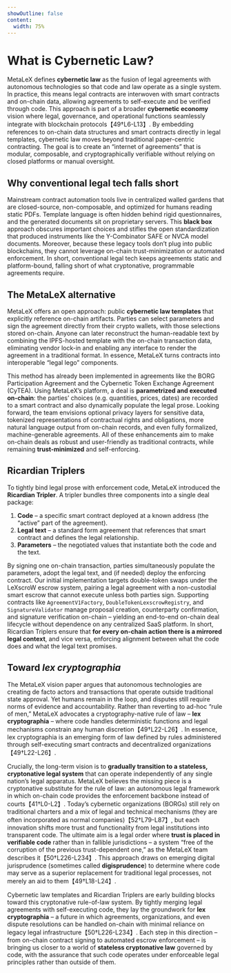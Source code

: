 ```yaml
---
showOutline: false
content:
  width: 75%
---
```


# What is Cybernetic Law?

MetaLeX defines **cybernetic law** as the fusion of legal agreements with autonomous technologies so that code and law operate as a single system. In practice, this means legal contracts are interwoven with smart contracts and on-chain data, allowing agreements to self-execute and be verified through code. This approach is part of a broader **cybernetic economy** vision where legal, governance, and operational functions seamlessly integrate with blockchain protocols【49†L6-L13】. By embedding references to on-chain data structures and smart contracts directly in legal templates, cybernetic law moves beyond traditional paper-centric contracting. The goal is to create an “internet of agreements” that is modular, composable, and cryptographically verifiable without relying on closed platforms or manual oversight.

## Why conventional legal tech falls short

Mainstream contract automation tools live in centralized walled gardens that are closed-source, non-composable, and optimized for humans reading static PDFs. Template language is often hidden behind rigid questionnaires, and the generated documents sit on proprietary servers. This **black box** approach obscures important choices and stifles the open standardization that produced instruments like the Y-Combinator SAFE or NVCA model documents. Moreover, because these legacy tools don’t plug into public blockchains, they cannot leverage on-chain trust-minimization or automated enforcement. In short, conventional legal tech keeps agreements static and platform-bound, falling short of what cryptonative, programmable agreements require.

## The MetaLeX alternative

MetaLeX offers an open approach: public **cybernetic law templates** that explicitly reference on-chain artifacts. Parties can select parameters and sign the agreement directly from their crypto wallets, with those selections stored on-chain. Anyone can later reconstruct the human-readable text by combining the IPFS-hosted template with the on-chain transaction data, eliminating vendor lock-in and enabling any interface to render the agreement in a traditional format. In essence, MetaLeX turns contracts into interoperable “legal lego” components.

This method has already been implemented in agreements like the BORG Participation Agreement and the Cybernetic Token Exchange Agreement (CyTEA). Using MetaLeX’s platform, a deal is **parametrized and executed on-chain**: the parties’ choices (e.g. quantities, prices, dates) are recorded to a smart contract and also dynamically populate the legal prose. Looking forward, the team envisions optional privacy layers for sensitive data, tokenized representations of contractual rights and obligations, more natural language output from on-chain records, and even fully formalized, machine-generable agreements. All of these enhancements aim to make on-chain deals as robust and user-friendly as traditional contracts, while remaining **trust-minimized** and self-enforcing.

## Ricardian Triplers

To tightly bind legal prose with enforcement code, MetaLeX introduced the **Ricardian Tripler**. A tripler bundles three components into a single deal package:

1. **Code** – a specific smart contract deployed at a known address (the “active” part of the agreement).
2. **Legal text** – a standard form agreement that references that smart contract and defines the legal relationship.
3. **Parameters** – the negotiated values that instantiate both the code and the text.

By signing one on-chain transaction, parties simultaneously populate the parameters, adopt the legal text, and (if needed) deploy the enforcing contract. Our initial implementation targets double-token swaps under the LeXscroW escrow system, pairing a legal agreement with a non-custodial smart escrow that cannot execute unless both parties sign. Supporting contracts like `AgreementV1Factory`, `DoubleTokenLexscrowRegistry`, and `SignatureValidator` manage proposal creation, counterparty confirmation, and signature verification on-chain – yielding an end-to-end on-chain deal lifecycle without dependence on any centralized SaaS platform. In short, Ricardian Triplers ensure that **for every on-chain action there is a mirrored legal context**, and vice versa, enforcing alignment between what the code does and what the legal text promises.

## Toward *lex cryptographia*

The MetaLeX vision paper argues that autonomous technologies are creating de facto actors and transactions that operate outside traditional state approval. Yet humans remain in the loop, and disputes still require norms of evidence and accountability. Rather than reverting to ad-hoc “rule of men,” MetaLeX advocates a cryptography-native rule of law – **lex cryptographia** – where code handles deterministic functions and legal mechanisms constrain any human discretion【49†L22-L26】. In essence, lex cryptographia is an emerging form of law defined by rules administered through self-executing smart contracts and decentralized organizations【49†L22-L26】.

Crucially, the long-term vision is to **gradually transition to a stateless, cryptonative legal system** that can operate independently of any single nation’s legal apparatus. MetaLeX believes the missing piece is a cryptonative substitute for the rule of law: an autonomous legal framework in which on-chain code provides the enforcement backbone instead of courts【41†L0-L2】. Today’s cybernetic organizations (BORGs) still rely on traditional charters and a mix of legal and technical mechanisms (they are often incorporated as normal companies)【52†L79-L87】, but each innovation shifts more trust and functionality from legal institutions into transparent code. The ultimate aim is a legal order where **trust is placed in verifiable code** rather than in fallible jurisdictions – a system “free of the corruption of the previous trust-dependent one,” as the MetaLeX team describes it【50†L226-L234】. This approach draws on emerging digital jurisprudence (sometimes called **digisprudence**) to determine where code may serve as a superior replacement for traditional legal processes, not merely an aid to them【49†L18-L24】.

Cybernetic law templates and Ricardian Triplers are early building blocks toward this cryptonative rule-of-law system. By tightly merging legal agreements with self-executing code, they lay the groundwork for **lex cryptographia** – a future in which agreements, organizations, and even dispute resolutions can be handled on-chain with minimal reliance on legacy legal infrastructure【50†L226-L234】. Each step in this direction – from on-chain contract signing to automated escrow enforcement – is bringing us closer to a world of **stateless cryptonative law** governed by code, with the assurance that such code operates under enforceable legal principles rather than outside of them.

